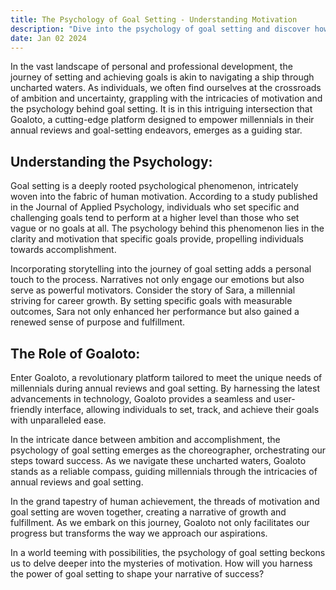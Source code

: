 ```yaml
---
title: The Psychology of Goal Setting - Understanding Motivation
description: "Dive into the psychology of goal setting and discover how Goaloto transforms millennials' annual reviews. Unleash success with our insights and platform. Explore more!"
date: Jan 02 2024
---
```


In the vast landscape of personal and professional development, the journey of setting and achieving goals is akin to navigating a ship through uncharted waters. As individuals, we often find ourselves at the crossroads of ambition and uncertainty, grappling with the intricacies of motivation and the psychology behind goal setting. It is in this intriguing intersection that Goaloto, a cutting-edge platform designed to empower millennials in their annual reviews and goal-setting endeavors, emerges as a guiding star.

## Understanding the Psychology:

Goal setting is a deeply rooted psychological phenomenon, intricately woven into the fabric of human motivation. According to a study published in the Journal of Applied Psychology, individuals who set specific and challenging goals tend to perform at a higher level than those who set vague or no goals at all. The psychology behind this phenomenon lies in the clarity and motivation that specific goals provide, propelling individuals towards accomplishment.

Incorporating storytelling into the journey of goal setting adds a personal touch to the process. Narratives not only engage our emotions but also serve as powerful motivators. Consider the story of Sara, a millennial striving for career growth. By setting specific goals with measurable outcomes, Sara not only enhanced her performance but also gained a renewed sense of purpose and fulfillment.

## The Role of Goaloto:

Enter Goaloto, a revolutionary platform tailored to meet the unique needs of millennials during annual reviews and goal setting. By harnessing the latest advancements in technology, Goaloto provides a seamless and user-friendly interface, allowing individuals to set, track, and achieve their goals with unparalleled ease.

In the intricate dance between ambition and accomplishment, the psychology of goal setting emerges as the choreographer, orchestrating our steps toward success. As we navigate these uncharted waters, Goaloto stands as a reliable compass, guiding millennials through the intricacies of annual reviews and goal setting.

In the grand tapestry of human achievement, the threads of motivation and goal setting are woven together, creating a narrative of growth and fulfillment. As we embark on this journey, Goaloto not only facilitates our progress but transforms the way we approach our aspirations.

In a world teeming with possibilities, the psychology of goal setting beckons us to delve deeper into the mysteries of motivation. How will you harness the power of goal setting to shape your narrative of success?